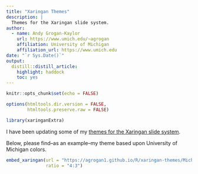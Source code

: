 ```yaml
---
title: "Xaringan Themes"
description: |
  Themes for the Xaringan slide system.
author:
  - name: Andy Grogan-Kaylor
    url: https://www.umich.edu/~agrogan
    affiliation: University of Michigan
    affiliation_url: https://www.umich.edu 
date: "`r Sys.Date()`"
output:
  distill::distill_article:
    highlight: haddock
    toc: yes
---
```


```r

knitr::opts_chunk$set(echo = FALSE)

options(htmltools.dir.version = FALSE, 
        htmltools.preserve.raw = FALSE)

library(xaringanExtra)


```

I have been updating some of my [themes for the Xaringan slide system](https://agrogan1.github.io/R/xaringan-themes/).

Below, please find--as an example--my theme based upon University of Michigan colors.

```r

embed_xaringan(url = "https://agrogan1.github.io/R/xaringan-themes/MichiganTest.html",
               ratio = "4:3")

```









